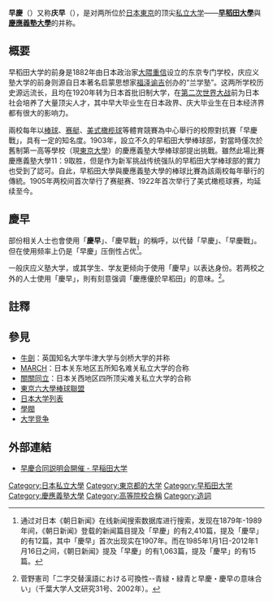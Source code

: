 '''早慶'''（{{jpn|j=早慶|hg=そうけい|rm=Sōkei|f=y}}）又称'''庆早'''（{{jpn|j=慶早|hg=けいそう|rm=Keisō|f=y}}），是对两所位於[[日本|日本]][[東京|東京]]的顶尖[[私立大学|私立大学]]——'''[[早稻田大學|早稻田大學]]'''與'''[[慶應義塾大學|慶應義塾大學]]'''的并称。

== 概要 ==
早稻田大学的前身是1882年由日本政治家[[大隈重信|大隈重信]]设立的东京专门学校，庆应义塾大学的前身则源自日本著名启蒙思想家[[福泽谕吉|福泽谕吉]]创办的“兰学塾”。这两所学校历史源远流长，且均在1920年转为日本首批旧制大学，在[[第二次世界大战|第二次世界大战]]前为日本社会培养了大量顶尖人才，其中早大毕业生在日本政界、庆大毕业生在日本经济界都有很大的影响力。

兩校每年以[[棒球|棒球]]、[[赛艇|赛艇]]、[[美式橄榄球|美式橄榄球]]等體育競賽為中心舉行的校際對抗賽「早慶戰」，具有一定的知名度。1903年，設立不久的早稻田大學棒球部，對當時僅次於舊制第一高等學校（現[[東京大學|東京大學]]）的慶應義塾大學棒球部提出挑戰。雖然此場比賽慶應義塾大學11：9取胜，但是作为新军挑战传统强队的早稻田大学棒球部的實力也受到了認可。自此，早稻田大學與慶應義塾大學的棒球比賽為該兩校每年舉行的傳統。1905年两校间首次举行了赛艇赛、1922年首次举行了美式橄榄球赛，均延续至今。

== 慶早 ==
部份相关人士也會使用「'''慶早'''」、「慶早戰」的稱呼，以代替「早慶」、「早慶戰」。但在使用频率上仍是「早慶」压倒性占优<ref>通过对日本《朝日新闻》在线新闻搜索数据库进行搜索，发现在1879年-1989年间，《朝日新闻》登载的新闻篇目提及「早慶」的有2,410篇，提及「慶早」的有12篇，其中「慶早」首次出现实在1907年。而在1985年1月1日-2012年1月16日之间，《朝日新闻》提及「早慶」的有1,063篇，提及「慶早」的有15篇。</ref>。

一般庆应义塾大学，或其学生、学友更倾向于使用「慶早」以表达身份。若两校之外的人士使用「慶早」，則有刻意强调「慶應優於早稻田」的意味。<ref>{{Ja}}菅野憲司「二字交替漢語における可換性--青緑・緑青と早慶・慶早の意味合い」（千葉大学人文研究31号、2002年）。</ref>。

== 註釋 ==
{{reflist|2}}

== 參見 ==
* [[牛劍|牛劍]]：英国知名大学牛津大学与剑桥大学的并称
* [[MARCH_(日本五所私立大学)|MARCH]]：日本关东地区五所知名难关私立大学的合称
* [[關關同立|關關同立]]：日本关西地区四所顶尖难关私立大学的合称
* [[東京六大學棒球聯盟|東京六大學棒球聯盟]]
* [[日本大学列表|日本大学列表]]
* [[學閥|學閥]]
* [[大学竞争|大学竞争]]

== 外部連結 ==
*[http://www.waseda.jp/nyusi/c_sch/wk_goudou/index.html 早慶合同説明会開催 - 早稲田大学] {{Wayback|url=http://www.waseda.jp/nyusi/c_sch/wk_goudou/index.html |date=20140512225121 }}

[[Category:日本私立大學|Category:日本私立大學]]
[[Category:東京都的大学|Category:東京都的大学]]
[[Category:早稻田大学|Category:早稻田大学]]
[[Category:慶應義塾大學|Category:慶應義塾大學]]
[[Category:高等院校合稱|Category:高等院校合稱]]
[[Category:造詞|Category:造詞]]